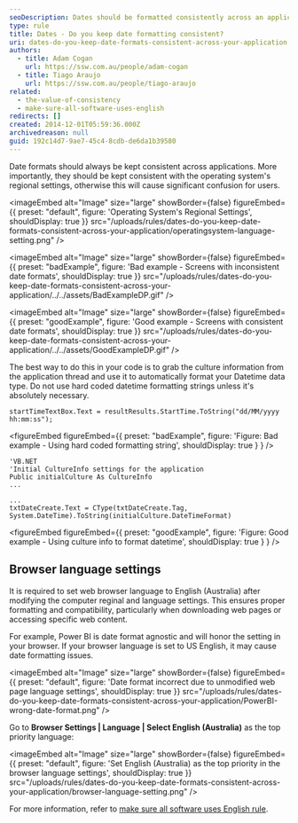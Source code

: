 ```yaml
---
seoDescription: Dates should be formatted consistently across an application to avoid confusion for users, aligning with the operating system's regional settings.
type: rule
title: Dates - Do you keep date formatting consistent?
uri: dates-do-you-keep-date-formats-consistent-across-your-application
authors:
  - title: Adam Cogan
    url: https://ssw.com.au/people/adam-cogan
  - title: Tiago Araujo
    url: https://ssw.com.au/people/tiago-araujo
related:
  - the-value-of-consistency
  - make-sure-all-software-uses-english
redirects: []
created: 2014-12-01T05:59:36.000Z
archivedreason: null
guid: 192c14d7-9ae7-45c4-8cdb-de6da1b39580
---
```


Date formats should always be kept consistent across applications. More importantly, they should be kept consistent with the operating system's regional settings, otherwise this will cause significant confusion for users.

<imageEmbed
  alt="Image"
  size="large"
  showBorder={false}
  figureEmbed={{
    preset: "default",
    figure: 'Operating System\'s Regional Settings',
    shouldDisplay: true
  }}
  src="/uploads/rules/dates-do-you-keep-date-formats-consistent-across-your-application/operatingsystem-language-setting.png"
/>

<imageEmbed
  alt="Image"
  size="large"
  showBorder={false}
  figureEmbed={{
    preset: "badExample",
    figure: 'Bad example - Screens with inconsistent date formats',
    shouldDisplay: true
  }}
  src="/uploads/rules/dates-do-you-keep-date-formats-consistent-across-your-application/../../assets/BadExampleDP.gif"
/>

<imageEmbed
  alt="Image"
  size="large"
  showBorder={false}
  figureEmbed={{
    preset: "goodExample",
    figure: 'Good example - Screens with consistent date formats',
    shouldDisplay: true
  }}
  src="/uploads/rules/dates-do-you-keep-date-formats-consistent-across-your-application/../../assets/GoodExampleDP.gif"
/>

The best way to do this in your code is to grab the culture information from the application thread and use it to automatically format your Datetime data type. Do not use hard coded datetime formatting strings unless it's absolutely necessary.

```dotnet
startTimeTextBox.Text = resultResults.StartTime.ToString("dd/MM/yyyy hh:mm:ss");
```

<figureEmbed figureEmbed={{
  preset: "badExample",
  figure: 'Figure: Bad example - Using hard coded formatting string',
  shouldDisplay: true
} } />


```dotnet
'VB.NET
'Initial CultureInfo settings for the application
Public initialCulture As CultureInfo
...

...
txtDateCreate.Text = CType(txtDateCreate.Tag, System.DateTime).ToString(initialCulture.DateTimeFormat)
```

<figureEmbed figureEmbed={{
  preset: "goodExample",
  figure: 'Figure: Good example - Using culture info to format datetime',
  shouldDisplay: true
} } />


## Browser language settings

It is required to set web browser language to English (Australia) after modifying the computer reginal and language settings. This ensures proper formatting and compatibility, particularly when downloading web pages or accessing specific web content.

For example, Power BI is date format agnostic and will honor the setting in your browser. If your browser language is set to US English, it may cause date formatting issues.


<imageEmbed
  alt="Image"
  size="large"
  showBorder={false}
  figureEmbed={{
    preset: "default",
    figure: 'Date format incorrect due to unmodified web page language settings',
    shouldDisplay: true
  }}
  src="/uploads/rules/dates-do-you-keep-date-formats-consistent-across-your-application/PowerBI-wrong-date-format.png"
/>

Go to **Browser Settings | Language | Select English (Australia)** as the top priority language:


<imageEmbed
  alt="Image"
  size="large"
  showBorder={false}
  figureEmbed={{
    preset: "default",
    figure: 'Set English (Australia) as the top priority in the browser language settings',
    shouldDisplay: true
  }}
  src="/uploads/rules/dates-do-you-keep-date-formats-consistent-across-your-application/browser-language-setting.png"
/>

For more information, refer to [make sure all software uses English rule](/make-sure-all-software-uses-english).